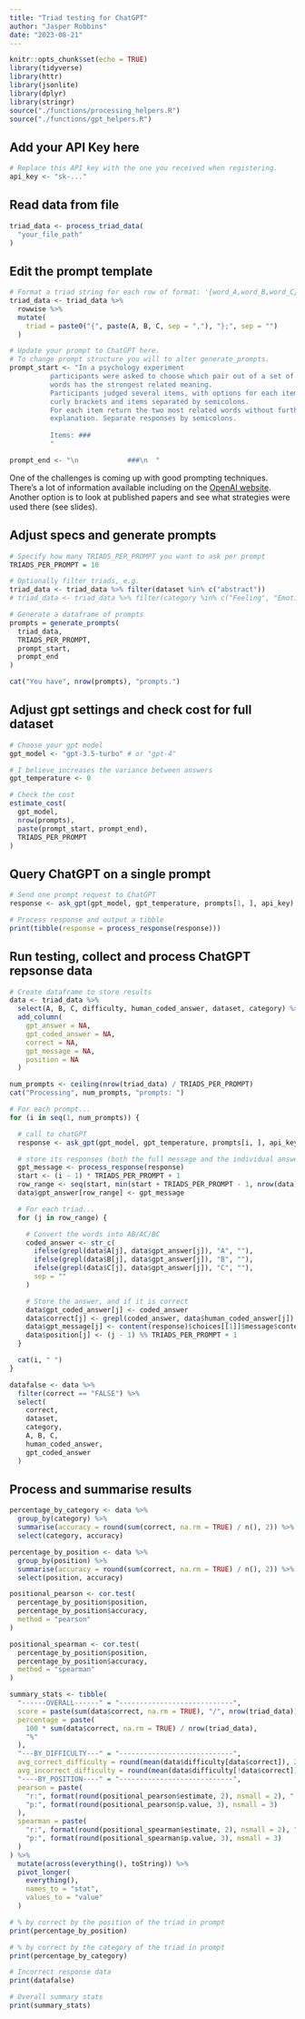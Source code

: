 ```yaml
---
title: "Triad testing for ChatGPT"
author: "Jasper Robbins"
date: "2023-08-21"
---
```


```r
knitr::opts_chunk$set(echo = TRUE)
library(tidyverse)
library(httr)
library(jsonlite)
library(dplyr)
library(stringr)
source("./functions/processing_helpers.R")
source("./functions/gpt_helpers.R")
```

## Add your API Key here
```r
# Replace this API key with the one you received when registering.
api_key <- "sk-..."
```

## Read data from file
```r
triad_data <- process_triad_data(
  "your_file_path"
)
```


## Edit the prompt template
```r

# Format a triad string for each row of format: '{word_A,word_B,word_C};'
triad_data <- triad_data %>%
  rowwise %>%
  mutate(
    triad = paste0("{", paste(A, B, C, sep = ","), "};", sep = "")
  )

# Update your prompt to ChatGPT here.
# To change prompt structure you will to alter generate_prompts.
prompt_start <- "In a psychology experiment
          participants were asked to choose which pair out of a set of three 
          words has the strongest related meaning.
          Participants judged several items, with options for each item between 
          curly brackets and items separated by semicolons.
          For each item return the two most related words without further 
          explanation. Separate responses by semicolons.
          
          Items: ###
          "

prompt_end <- "\n            ###\n  "
```

One of the challenges is coming up with good prompting techniques. There's a lot of information
available including on the [OpenAI website](https://help.openai.com/en/articles/6654000-best-practices-for-prompt-engineering-with-openai-api).
Another option is to look at published papers and see what strategies were used there (see slides).

## Adjust specs and generate prompts
```R

# Specify how many TRIADS_PER_PROMPT you want to ask per prompt
TRIADS_PER_PROMPT = 10

# Optionally filter triads, e.g.
triad_data <- triad_data %>% filter(dataset %in% c("abstract"))
# triad_data <- triad_data %>% filter(category %in% c("Feeling", "Emotion"))

# Generate a dataframe of prompts
prompts = generate_prompts(
  triad_data, 
  TRIADS_PER_PROMPT, 
  prompt_start, 
  prompt_end
)

cat("You have", nrow(prompts), "prompts.")
```


## Adjust gpt settings and check cost for full dataset
```r
# Choose your gpt model
gpt_model <- "gpt-3.5-turbo" # or "gpt-4"

# I believe increases the variance between answers
gpt_temperature <- 0

# Check the cost
estimate_cost(
  gpt_model,
  nrow(prompts),
  paste(prompt_start, prompt_end),
  TRIADS_PER_PROMPT
)
```

## Query ChatGPT on a single prompt
```r
# Send one prompt request to ChatGPT
response <- ask_gpt(gpt_model, gpt_temperature, prompts[1, ], api_key)

# Process response and output a tibble
print(tibble(response = process_response(response)))

```

## Run testing, collect and process ChatGPT repsonse data
```r

# Create dataframe to store results
data <- triad_data %>%
  select(A, B, C, difficulty, human_coded_answer, dataset, category) %>%
  add_column(
    gpt_answer = NA,
    gpt_coded_answer = NA,
    correct = NA,
    gpt_message = NA,
    position = NA
  )

num_prompts <- ceiling(nrow(triad_data) / TRIADS_PER_PROMPT)
cat("Processing", num_prompts, "prompts: ")

# For each prompt...
for (i in seq(1, num_prompts)) {

  # call to chatGPT
  response <- ask_gpt(gpt_model, gpt_temperature, prompts[i, ], api_key)

  # store its responses (both the full message and the individual answers)
  gpt_message <- process_response(response)
  start <- (i - 1) * TRIADS_PER_PROMPT + 1
  row_range <- seq(start, min(start + TRIADS_PER_PROMPT - 1, nrow(data)))
  data$gpt_answer[row_range] <- gpt_message

  # For each triad...
  for (j in row_range) {

    # Convert the words into AB/AC/BC
    coded_answer <- str_c(
      ifelse(grepl(data$A[j], data$gpt_answer[j]), "A", ""),
      ifelse(grepl(data$B[j], data$gpt_answer[j]), "B", ""),
      ifelse(grepl(data$C[j], data$gpt_answer[j]), "C", ""),
      sep = ""
    )

    # Store the answer, and if it is correct
    data$gpt_coded_answer[j] <- coded_answer
    data$correct[j] <- grepl(coded_answer, data$human_coded_answer[j])
    data$gpt_message[j] <- content(response)$choices[[1]]$message$content
    data$position[j] <- (j - 1) %% TRIADS_PER_PROMPT + 1
  }

  cat(i, " ")
}

datafalse <- data %>%
  filter(correct == "FALSE") %>%
  select(
    correct,
    dataset,
    category,
    A, B, C,
    human_coded_answer,
    gpt_coded_answer
  )

```

## Process and summarise results
```r
percentage_by_category <- data %>%
  group_by(category) %>%
  summarise(accuracy = round(sum(correct, na.rm = TRUE) / n(), 2)) %>%
  select(category, accuracy)

percentage_by_position <- data %>%
  group_by(position) %>%
  summarise(accuracy = round(sum(correct, na.rm = TRUE) / n(), 2)) %>%
  select(position, accuracy)

positional_pearson <- cor.test(
  percentage_by_position$position,
  percentage_by_position$accuracy,
  method = "pearson"
)

positional_spearman <- cor.test(
  percentage_by_position$position,
  percentage_by_position$accuracy,
  method = "spearman"
)

summary_stats <- tibble(
  "------OVERALL------" = "----------------------------",
  score = paste(sum(data$correct, na.rm = TRUE), "/", nrow(triad_data)),
  percentage = paste(
    100 * sum(data$correct, na.rm = TRUE) / nrow(triad_data),
    "%"
  ),
  "---BY_DIFFICULTY---" = "----------------------------",
  avg_correct_difficulty = round(mean(data$difficulty[data$correct]), 2),
  avg_incorrect_difficulty = round(mean(data$difficulty[!data$correct]), 2),
  "----BY_POSITION----" = "----------------------------",
  pearson = paste(
    "r:", format(round(positional_pearson$estimate, 2), nsmall = 2), "|",
    "p:", format(round(positional_pearson$p.value, 3), nsmall = 3)
  ),
  spearman = paste(
    "r:", format(round(positional_spearman$estimate, 2), nsmall = 2), "|",
    "p:", format(round(positional_spearman$p.value, 3), nsmall = 3)
  )
) %>%
  mutate(across(everything(), toString)) %>%
  pivot_longer(
    everything(),
    names_to = "stat",
    values_to = "value"
  )

# % by correct by the position of the triad in prompt
print(percentage_by_position)

# % by correct by the category of the triad in prompt
print(percentage_by_category)

# Incorrect response data
print(datafalse)

# Overall summary stats
print(summary_stats)
```